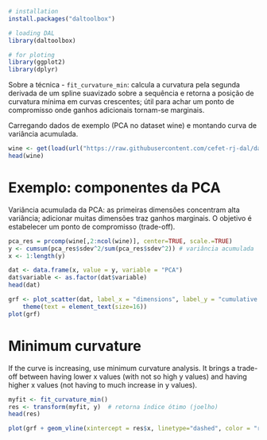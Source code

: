 ```r
# installation 
install.packages("daltoolbox")

# loading DAL
library(daltoolbox) 

# for ploting
library(ggplot2)
library(dplyr)
```

Sobre a técnica
- `fit_curvature_min`: calcula a curvatura pela segunda derivada de um spline suavizado sobre a sequência e retorna a posição de curvatura mínima em curvas crescentes; útil para achar um ponto de compromisso onde ganhos adicionais tornam-se marginais.

Carregando dados de exemplo (PCA no dataset wine) e montando curva de variância acumulada.
```r
wine <- get(load(url("https://raw.githubusercontent.com/cefet-rj-dal/daltoolbox/main/develop/wine.RData")))
head(wine)
```

# Exemplo: componentes da PCA
Variância acumulada da PCA: as primeiras dimensões concentram alta variância; adicionar muitas dimensões traz ganhos marginais. 
O objetivo é estabelecer um ponto de compromisso (trade-off).

```r
pca_res = prcomp(wine[,2:ncol(wine)], center=TRUE, scale.=TRUE)
y <- cumsum(pca_res$sdev^2/sum(pca_res$sdev^2)) # variância acumulada
x <- 1:length(y)
```

```r
dat <- data.frame(x, value = y, variable = "PCA")
dat$variable <- as.factor(dat$variable)
head(dat)
```

```r
grf <- plot_scatter(dat, label_x = "dimensions", label_y = "cumulative variance", colors="black") + 
    theme(text = element_text(size=16))
plot(grf)
```

# Minimum curvature
If the curve is increasing, use minimum curvature analysis. 
It brings a trade-off between having lower x values (with not so high y values) and having higher x values (not having to much increase in y values). 

```r
myfit <- fit_curvature_min()
res <- transform(myfit, y)  # retorna índice ótimo (joelho)
head(res)
```

```r
plot(grf + geom_vline(xintercept = res$x, linetype="dashed", color = "red", size=0.5))
```
